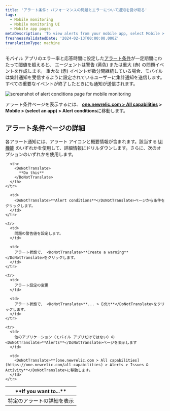 ```yaml
---
title: 'アラート条件: パフォーマンスの問題とエラーについて通知を受け取る'
tags:
  - Mobile monitoring
  - Mobile monitoring UI
  - Mobile app pages
metaDescription: 'To view alerts from your mobile app, select Mobile > (select an app) > App > Alerts.'
freshnessValidatedDate: '2024-02-13T00:00:00.000Z'
translationType: machine
---
```



モバイル アプリのエラー率と応答時間に設定した[アラート条件](/docs/mobile-apps/alert-settings)が一定期間にわたって閾値を超えると、 <InlinePopover type="mobile"/>エージェントは警告 (黄色) または重大 (赤) の問題イベントを作成します。 重大な (赤) イベントが数分間継続している場合、モバイルは集計通知を受信するように設定されているユーザーに集計通知を送信します。 すべての重要なイベントが終了したときにも通知が送信されます。

<img
  title="alert conditions page "
  alt="screenshot of alert conditions page for mobile monitoring"
  src={mobileAlertConditionsPage}
/>

アラート条件ページを表示するには、 <DoNotTranslate>**[one.newrelic.com > All capabilities](https://one.newrelic.com/all-capabilities) > Mobile > (select an app) > Alert conditions**</DoNotTranslate>に移動します。

## アラート条件ページの詳細

各アラート通知には、アラート アイコンと概要情報が含まれます。該当する [UI 機能](/docs/new-relic-solutions/new-relic-one/introduction-new-relic-platform) のいずれかを使用して、詳細情報にドリルダウンします。さらに、次のオプションのいずれかを使用します。

<table>
  <thead>
    <tr>
      <th width={200}>
        <DoNotTranslate>
          **If you want to...**
        </DoNotTranslate>
      </th>

      <th>
        <DoNotTranslate>
          **Do this**
        </DoNotTranslate>
      </th>
    </tr>
  </thead>

  <tbody>
    <tr>
      <td>
        特定のアラートの詳細を表示
      </td>

      <td>
        <DoNotTranslate>**Alert conditions**</DoNotTranslate>ページから条件をクリックします。
      </td>
    </tr>

    <tr>
      <td>
        問題の警告値を設定します。
      </td>

      <td>
        アラート状態で、 <DoNotTranslate>**Create a warning**</DoNotTranslate>をクリックします。
      </td>
    </tr>

    <tr>
      <td>
        アラート設定の変更
      </td>

      <td>
        アラート状態で、 <DoNotTranslate>**... > Edit**</DoNotTranslate>をクリックします。
      </td>
    </tr>

    <tr>
      <td>
        他のアプリケーション（モバイル アプリだけではない）の<DoNotTranslate>**Alerts**</DoNotTranslate>ページを表示します
      </td>

      <td>
        <DoNotTranslate>**[one.newrelic.com > All capabilities](https://one.newrelic.com/all-capabilities) > Alerts > Issues & Activity**</DoNotTranslate>に移動します。
      </td>
    </tr>
  </tbody>
</table>